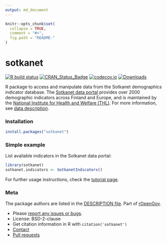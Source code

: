 ```yaml
---
output: md_document
---
```


```r
knitr::opts_chunk$set(
  collapse = TRUE,
  comment = "#>",
  fig.path = "README-"
)
```

sotkanet
=====

<!-- badges: start -->
[![R build status](https://github.com/rOpenGov/sotkanet/workflows/R-CMD-check/badge.svg)](https://github.com/rOpenGov/sotkanet/actions)
[![CRAN_Status_Badge](http://www.r-pkg.org/badges/version/sotkanet)](https://cran.r-project.org/package=sotkanet)
[![codecov.io](https://codecov.io/github/rOpenGov/sotkanet/coverage.svg?branch=master)](https://codecov.io/github/rOpenGov/sotkanet?branch=master)
[![Downloads](http://cranlogs.r-pkg.org/badges/grand-total/sotkanet)](https://cran.r-project.org/package=sotkanet)
<!-- badges: end -->

<!-- README.md is generated from README.Rmd. Please edit that file -->

R package to access and manipulate data from the Sotkanet demographics
indicator database. The [Sotkanet data
portal](https://sotkanet.fi/sotkanet/fi/index)
provides over 2000 demographic indicators across Finland and Europe,
and is maintained by the [National Institute for Health and Welfare
(THL)](http://www.thl.fi). For more information, see [data
description](https://sotkanet.fi/sotkanet/en/data).


### Installation

```r
install.packages("sotkanet")
```


### Simple example

List available indicators in the Sotkanet data portal:

```r
library(sotkanet) 
sotkanet.indicators <- SotkanetIndicators()
```

For further usage instructions, check the [tutorial page](https://github.com/rOpenGov/sotkanet/blob/master/vignettes/tutorial.md). 


### Meta

The package authors are listed in the [DESCRIPTION file](DESCRIPTION). Part of [rOpenGov](http://ropengov.github.io/).

* Please [report any issues or bugs](https://github.com/ropengov/sotkanet/issues).
* License: BSD-2-clause
* Get citation information in R with `citation('sotkanet')`
* [Contact](http://ropengov.github.io/contribute/)
* [Pull requests](https://github.com/ropengov/sotkanet/)